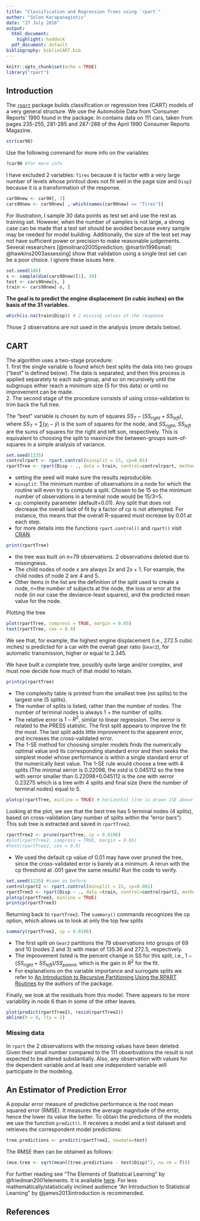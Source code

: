 ```yaml
---
title: "Classification and Regression Trees using `rpart`"
author: "Solon Karapanagiotis"
date: "27 July 2016"
output:
  html_document:
    highlight: haddock
  pdf_document: default
bibliography: biblioCART.bib
---
```


```r
knitr::opts_chunk$set(echo = TRUE)
library("rpart")
```

## Introduction

The [`rpart`](https://cran.r-project.org/web/packages/rpart/rpart.pdf) package builds classification or regression tree (CART) models of a very general structure. We use the  Automobile Data from 'Consumer Reports' 1990 found in the package. In contains data on 111 cars, taken from pages 235-255, 281-285 and 287-288 of the April 1990 Consumer Reports Magazine. 

```r
str(car90)
```

Use the following command for more info on the variables

```r
?car90 #for more info
```

I have excluded 2 variables: `Tires` because it is factor with a very large number of levels whose printout does not fit well in the page size and `Disp2` because it is a transformation of the response. 

```r
car90new <- car90[,-3]
cars90new <- car90new[ ,-which(names(car90new) == "Tires")]
```

For illustration, I sample 30 data points as test set and use the rest as training set. However, when the number of samples is not large, a strong case can be made that a test set should be avoided because every sample may be needed for model building. Additionally, the size of the test set may not have sufficient power or precision to make reasonable judgements. Several researchers [@molinaro2005prediction; @martin1996small; @hawkins2003assessing] show that validation using a single test set can be a poor choice. I ignore these issues here. 

```r
set.seed(186)
s <- sample(dim(cars90new)[1], 30)
test <- cars90new[s, ]
train <- cars90new[-s, ]
```

**The goal is to predict the engine displacement (in cubic inches) on the basis of the 31 variables.** 

```r
which(is.na(train$Disp)) # 2 missing values of the response
```

Those 2 observations are not used in the analysis (more details below).    

## CART
The algorithm uses a two-stage procedure:  
  1. first the single variable is found which best splits the data into two groups ("best" is defined below). The data is separated, and then this process is applied separately to each sub-group, and so on recursively until the subgroups either reach a minimum size (5 for this data) or until no improvement can be made.  
  2. The second stage of the procedure consists of using cross-validation to trim back the full tree.

The "best" variable is chosen by sum of squares $SS_T- (SS_{right}+SS_{left})$, where $SS_T =
\sum(y_i - \bar{y})$ is the sum of squares for the node, and $SS_{right}$, $SS_{left}$ are the sums of squares for the right and left son, respectively. This is equivalent to choosing the split to maximize the between-groups sum-of-squares in a simple analysis of variance.

```r
set.seed(1235) 
controlrpart <- rpart.control(minsplit = 15, cp=0.01)
rpartTree <- rpart(Disp ~ ., data = train, control=controlrpart, method="anova") #the anova method leads to regression trees
```

  * setting the seed will make sure the results reproducible. 
  * `minsplit`: The minimum number of observations in a node for which the routine will even try to compute a split. Chosen to be 15 so the minimum number of observations in a terminal node would be 15/3=5.
  * `cp`: complexity parameter (default=0.01). Any split that does not decrease the overall lack of fit by a factor of cp is not attempted. For instance, this means that the overall R-squared must increase by 0.01 at each step.
  * for more details into the functions `rpart.control()` and `rpart()` visit [CRAN](https://cran.r-project.org/web/packages/rpart/index.html). 
  
```r
print(rpartTree)
```

  * the tree was built on n=79 observations. 2 observations deleted due to missingness. 
  * The child nodes of node $x$ are always $2x$ and $2x+1$. For example, the child nodes of node 2 are 4 and 5. 
  * Other items in the list are the definition of the split used to create a node, n=the number of subjects at the node, the loss or error at the node (in our case the deviance-least squares), and the predicted mean value for the node.

Plotting the tree

```r
plot(rpartTree, compress = TRUE, margin = 0.05)
text(rpartTree, cex = 0.9)
```

We see that, for example, the highest engine displacement (i.e., 272.5 cubic inches) is predicted for a car with the overall gear ratio (`Gear2`), for automatic transmission, higher or equal to 2.345. 

We have built a complete tree, possibly quite large and/or complex, and must now decide how much of that model to retain.

```r
printcp(rpartTree)
```

  * The complexity table is printed from the smallest tree (no splits) to the largest one
(5 splits). 
  * The number of splits is listed, rather than the number of nodes. The number of terminal nodes
is always 1 + the number of splits.
  * The relative error is $1 - R^2$, similar to linear regression. The xerror is related to the
PRESS statistic. The first split appears to improve the fit the most. The last split
adds little improvement to the apparent error, and increases the cross-validated error. 
  * The 1-SE method for choosing simpler models finds the numerically optimal value and its corresponding standard error and then seeks the simplest model whose performance is within a single standard error of
the numerically best value. The 1-SE rule would choose a tree with 4 splits (The minimal xerror is 0.22098, the xstd is 0.045112 so the tree with xerror smaller than 0.22098+0.045112 is the one with xerror 0.23275 which is a tree with 4 splits and final size (here the number of terminal nodes) equal to 5.

```r
plotcp(rpartTree, minline = TRUE) # horizontal line is drawn 1SE above the minimum of the curve
```

Looking at the plot, we see that the best tree has 5 terminal nodes (4 splits), based
on cross-validation (any number of splits within the "error bars"). This sub tree is extracted and saved in `rpartTree2`.

```r
rpartTree2 <- prune(rpartTree, cp = 0.0106)
#plot(rpartTree2, compress = TRUE, margin = 0.05) 
#text(rpartTree2, cex = 0.9)
```

  * We used the default cp value of 0.01 may have over pruned the tree, since the cross-validated error is barely at a minimum. A rerun with the cp threshold at .001 gave the same results! Run the code to verify.
  
```r
set.seed(1235) #same as before
controlrpart2 <- rpart.control(minsplit = 15, cp=0.001)
rpartTree3 <- rpart(Disp ~ ., data =train, control=controlrpart2, method="anova")
plotcp(rpartTree3, minline = TRUE)
printcp(rpartTree3)
```

Returning back to `rpartTree2`. The `summary()` commands recognizes the cp option, which allows us
to look at only the top few splits

```r
summary(rpartTree2, cp = 0.0106)
```

  * The first split on `Gear2` partitions the 79 observations into groups of 69 and 10 (nodes 2 and 3) with mean of 135.36 and 272.5, respectively.
  * The improvement listed is the percent change in SS for this split, i.e., 
  $1-(SS_{right} + SS_{left})/SS_{parent}$, which is the gain in $R^2$ for the fit.
  * For explanations on the variable importance and surrogate splits we refer to [An Introduction to Recursive Partitioning Using the RPART Routines](https://cran.r-project.org/web/packages/rpart/vignettes/longintro.pdf) by the authors of the package. 
  
Finally, we look at the residuals from this model. There appears to be more variability in node 6 than in some of the other leaves.

```r
plot(predict(rpartTree2), resid(rpartTree2))
abline(h = 0, lty = 2)
```


### Missing data
In `rpart` the 2 observations with the missing values have been deleted. Given their small number compared to the 111 obserbvations the result is not expected to be altered substantially. Also, any observation with values for the dependent variable and at least one independent variable will participate in the modeling. 


## An Estimator of Prediction Error
A popular error measure of predictive performance is the root mean squared error (RMSE). It measures the average magnitude of the error, hence the lower its value the better. To obtain the predictions of the models we use the function `predict()`. It receives a model and a test dataset and retrieves the correspondent model predictions: 

```r
tree.predictions <- predict(rpartTree2, newdata=test)
```

The RMSE then can be obtained as follows:

```r
(mse.tree <- sqrt(mean((tree.predictions - test$Disp)^2, na.rm = T)))
```


For further reading see "The Elements of Statistical Learning" by @friedman2001elements. It is available [here](http://statweb.stanford.edu/~tibs/ElemStatLearn/). For less mathematically/statistically inclined audience "An Introduction to Statistical Learning" by @james2013introduction is recommended. 

## References

